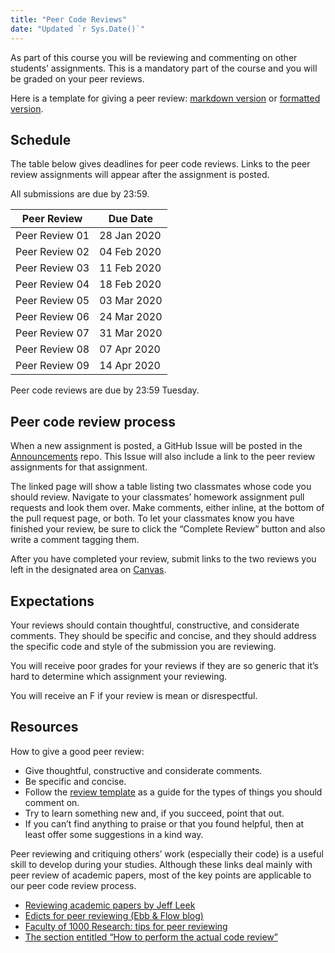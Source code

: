 ```yaml
---
title: "Peer Code Reviews"
date: "Updated `r Sys.Date()`"
---
```



As part of this course you will be reviewing and commenting on other students' 
assignments. This is a mandatory part of the course and you will be graded on 
your peer reviews.

Here is a template for giving a peer review: [markdown version](https://raw.githubusercontent.com/USF-Psych-DataSci/DataSci-home/master/content/evaluation/peer-review-template.md)
or [formatted version](/evaluation/peer-review-template).

## Schedule

The table below gives deadlines for peer code reviews. Links to the peer review
assignments will appear after the assignment is posted.

All submissions are due by 23:59.

|  Peer Review   |  Due Date   |
|----------------|-------------|
| Peer Review 01 | 28 Jan 2020 |
| Peer Review 02 | 04 Feb 2020 |
| Peer Review 03 | 11 Feb 2020 |
| Peer Review 04 | 18 Feb 2020 |
| Peer Review 05 | 03 Mar 2020 |
| Peer Review 06 | 24 Mar 2020 |
| Peer Review 07 | 31 Mar 2020 |
| Peer Review 08 | 07 Apr 2020 |
| Peer Review 09 | 14 Apr 2020 |

Peer code reviews are due by 23:59 Tuesday. 


## Peer code review process

When a new assignment is posted, a GitHub Issue will be posted in the
[Announcements](https://github.com/USF-Psych-DataSci-2020/Announcements) 
repo. This Issue will also include a link to the peer review assignments for
that assignment.

The linked page will show a table listing two classmates whose code you should 
review. Navigate to your classmates' homework assignment pull requests and look 
them over. Make comments, either inline, at the bottom of the pull request page,
or both. To let your classmates know you have finished your review, be sure to
click the "Complete Review" button and also write a comment tagging them.

After you have completed your review, submit links to the two reviews you left 
in the designated area on [Canvas](https://usflearn.instructure.com/courses/1481210).


## Expectations

Your reviews should contain thoughtful, constructive, and considerate comments. 
They should be specific and concise, and they should address the specific code
and style of the submission you are reviewing.

You will receive poor grades for your reviews if they are so generic that it's 
hard to determine which assignment your reviewing.

You will receive an F if your review is mean or disrespectful.


## Resources

How to give a good peer review:

- Give thoughtful, constructive and considerate comments.
- Be specific and concise.
- Follow the [review template](https://raw.githubusercontent.com/USF-Psych-DataSci/DataSci-home/master/content/evaluation/peer-review-template.md)
  as a guide for the types of things you should comment on.
- Try to learn something new and, if you succeed, point that out.
- If you can't find anything to praise or that you found helpful, then at least offer some suggestions in a kind way.

Peer reviewing and critiquing others' work (especially their code) is a useful 
skill to develop during your studies. Although these links deal mainly with peer 
review of academic papers, most of the key points are applicable to our peer 
code review process.

- [Reviewing academic papers by Jeff Leek](https://github.com/jtleek/reviews/blob/master/README.md)
- [Edicts for peer reviewing (Ebb & Flow blog)](http://evol-eco.blogspot.ca/2014/09/edicts-for-peer-reviewing.html)
- [Faculty of 1000 Research: tips for peer reviewing](http://f1000research.com/peer-reviewing-tips)
- [The section entitled "How to perform the actual code review"](http://zonca.github.io/2014/08/code-review-for-scientific-computing.html)
